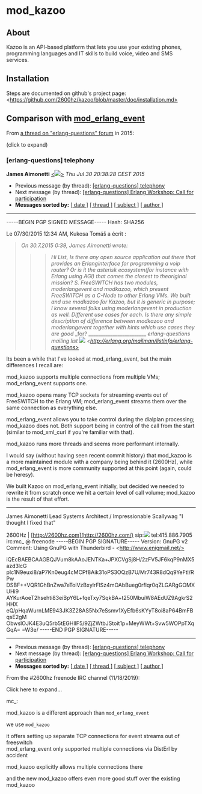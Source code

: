 
# mod_kazoo 


## About

Kazoo is an API-based platform that lets you use your existing phones, programming languages and IT skills to build voice, video and SMS services.

## Installation

Steps are documented on github's project page: \<https://github.com/2600hz/kazoo/blob/master/doc/installation.md>

## Comparison with [mod_erlang_event](./mod_erlang_event_1048926.mdx#api)

From [a thread on "erlang-questions" forum](http://erlang.org/pipermail/erlang-questions/2015-July/085357.html) in 2015:

(click to expand)

### \[erlang-questions\] telephony

**James Aimonetti** [\<![](http://erlang.org/pipermail/erlang-questions/emailaddrs/ema-6318.png)\>](mailto:erlang-questions%40erlang.org?Subject=Re%3A%20%5Berlang-questions%5D%20telephony&In-Reply-To=%3C55BA6F24.6070508%402600hz.com%3E "[erlang-questions] telephony")
_Thu Jul 30 20:38:28 CEST 2015_

  
* Previous message (by thread): [\[erlang-questions\] telephony](http://erlang.org/pipermail/erlang-questions/2015-July/085347.html)
* Next message (by thread): [\[erlang-questions\] Erlang Workshop: Call for participation](http://erlang.org/pipermail/erlang-questions/2015-July/085348.html)
* **Messages sorted by:** [\[ date \]](http://erlang.org/pipermail/erlang-questions/2015-July/date.html#85357) [\[ thread \]](http://erlang.org/pipermail/erlang-questions/2015-July/thread.html#85357) [\[ subject \]](http://erlang.org/pipermail/erlang-questions/2015-July/subject.html#85357) [\[ author \]](http://erlang.org/pipermail/erlang-questions/2015-July/author.html#85357)

---

-----BEGIN PGP SIGNED MESSAGE-----
Hash: SHA256

Le 07/30/2015 12:34 AM, Kukosa Tomáš a écrit :
> _On 30.7.2015 0:39, James Aimonetti wrote:_
>>> _Hi List, Is there any open source application out there that_ 
>>> _provides an Erlanginterface for programming a voip router?  Or_
>>> _is it the asterisk ecosystem(for instance with Erlang using_
>>> _AGI) that comes the closest to theoriginal mission? S._
>>> _FreeSWITCH has two modules, moderlangevent and modkazoo,_
>> _which present FreeSWITCH as a C-Node to other Erlang VMs. We_
>> _built and use modkazoo for Kazoo, but it is generic in purpose;_
>> _I know several folks using moderlangevent in production as_
>> _well. Different use cases for each._
>> _Is there any simple description of difference between modkazoo and_
> _moderlangevent together with hints which use cases they are good_
> _for? ________________________ 
> _erlang-questions mailing list ![](http://erlang.org/pipermail/erlang-questions/emailaddrs/ema-36.png)_ 
> _\<http://erlang.org/mailman/listinfo/erlang-questions>_
>>
Its been a while that I've looked at mod_erlang_event, but the main
differences I recall are:

mod_kazoo supports multiple connections from multiple VMs;
mod_erlang_event supports one.

mod_kazoo opens many TCP sockets for streaming events out of
FreeSWITCH to the Erlang VM; mod_erlang_event streams them over the
same connection as everything else.

mod_erlang_event allows you to take control during the dialplan
processing; mod_kazoo does not. Both support being in control of the
call from the start (similar to mod_xml_curl if you're familiar with
that).

mod_kazoo runs more threads and seems more performant internally.

I would say (without having seen recent commit history) that mod_kazoo
is a more maintained module with a company being behind it (2600Hz),
while mod_erlang_event is more community supported at this point
(again, could be heresy).

We built Kazoo on mod_erlang_event initially, but decided we needed to
rewrite it from scratch once we hit a certain level of call volume;
mod_kazoo is the result of that effort.

- -- 
James Aimonetti
Lead Systems Architect / Impressionable Scallywag
"I thought I fixed that"

2600Hz | [http://2600hz.com](http://2600hz.com/)
sip:![](http://erlang.org/pipermail/erlang-questions/emailaddrs/ema-6318.png)
tel:415.886.7905
irc:mc_ @ freenode
-----BEGIN PGP SIGNATURE-----
Version: GnuPG v2
Comment: Using GnuPG with Thunderbird - \<http://www.enigmail.net/>

iQEcBAEBCAAGBQJVum8kAAoJENTKa+JPXCVgSj8H/2zFV5JF6kqP9nMX5azd3lcG
pIc1N9euxi8/aP7Kn0eug4cMCPf8Aik31oPS3OQzB7U/Mr743R8dQq9YeFtl/RPw
DSBF++VQR1GhBnZwa7eToiVzBxylrFlSz4mOAbBueg0rflqr0qZLGARgGOMXUHi9
AYKurAoeT2hsehti83eiBpY6L+fqeTxy7SqkBA+t250MbuiW8AEdUZ9AgkrS2HHX
eQ/pHqaWurnLME943JK3Z28AS5Nx7eSsmv1XyEfb6sKYyT8oi8aP64BmFBqsE2gM
ObwslOJK4E3uQ5rb5tEGHIlF5/9ZjZWtbJStoit1p+MeyWWt+Svw5WOPpTXqGqA=
=W3e/
-----END PGP SIGNATURE-----

---

  
* Previous message (by thread): [\[erlang-questions\] telephony](http://erlang.org/pipermail/erlang-questions/2015-July/085347.html)
* Next message (by thread): [\[erlang-questions\] Erlang Workshop: Call for participation](http://erlang.org/pipermail/erlang-questions/2015-July/085348.html)
* **Messages sorted by:** [\[ date \]](http://erlang.org/pipermail/erlang-questions/2015-July/date.html#85357) [\[ thread \]](http://erlang.org/pipermail/erlang-questions/2015-July/thread.html#85357) [\[ subject \]](http://erlang.org/pipermail/erlang-questions/2015-July/subject.html#85357) [\[ author \]](http://erlang.org/pipermail/erlang-questions/2015-July/author.html#85357)

From the #2600hz freenode IRC channel (11/18/2019):

Click here to expand...

mc\_:

mod\_kazoo is a different approach than `mod_erlang_event`

we use `mod_kazoo`

it offers setting up separate TCP connections for event streams out of freeswitch  
mod\_erlang\_event only supported multiple connections via DistErl by accident

mod\_kazoo explicitly allows multiple connections there

and the new mod\_kazoo offers even more good stuff over the existing mod\_kazoo


